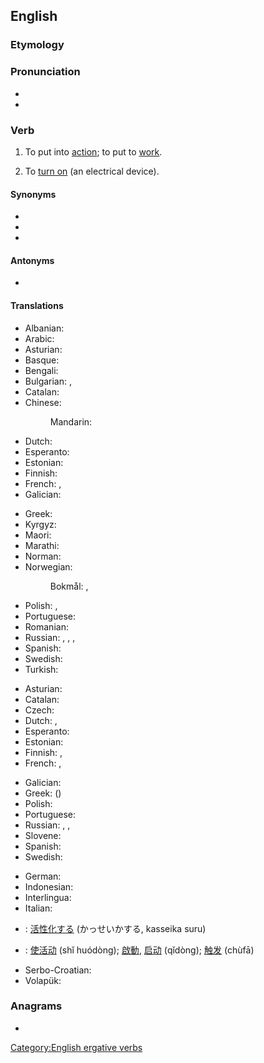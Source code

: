 ==English==

===Etymology===
{{suffix|en|active|ate}}

===Pronunciation===
* {{IPA|/ˈæktɪˌveɪt/|lang=en}}
* {{audio|en-us-activate.ogg|Audio (US)|lang=en}}

===Verb===
{{en-verb|activat}}

# {{lb|en|transitive}} To put into [[action]]; to put to [[work]].
# {{lb|en|transitive}} To [[turn on]] (an electrical device).

====Synonyms====
* {{l|en|actuate}}
* {{l|en|enable}}
* {{l|en|turn on}}

====Antonyms====
* {{l|en|deactivate}}

====Translations====
{{trans-top|to put into action}}
* Albanian: {{t+|sq|aktivizoj}}
* Arabic: {{t+|ar|فَعَّلَ}}
* Asturian: {{t|ast|activar}}
* Basque: {{t|eu|aktibatu}}
* Bengali: {{t|bn|সক্রিয় করা}}
* Bulgarian: {{t+|bg|пускам}}, {{t+|bg|активирам}}
* Catalan: {{t+|ca|activar}}
* Chinese:
*: Mandarin: {{t+|cmn|激活|tr=jīhuó|sc=Hani}}
* Dutch: {{t+|nl|activeren}}
* Esperanto: {{t|eo|aktivigi}}
* Estonian: {{t|et|rakendama}}
* Finnish: {{t+|fi|aktivoida}}
* French: {{t+|fr|actionner}}, {{t+|fr|activer}}
* Galician: {{t|gl|activar}}
{{trans-mid}}
* Greek: {{t+|el|ενεργοποιώ}}
* Kyrgyz: {{t+|ky|жандыруу}}
* Maori: {{t|mi|whakahohe}}
* Marathi: {{t|mr|सक्रिय करावे}}
* Norman: {{t|nrf|activiser}}
* Norwegian:
*: Bokmål: {{t+|nb|aktivere}}, {{t+|nb|aktivisere}}
* Polish: {{t+|pl|aktywować}}, {{t|pl|uaktywnić}}
* Portuguese: {{t+|pt|ativar}}
* Romanian: {{t+|ro|activa}}
* Russian: {{t+|ru|активизи́ровать|impf|pf}}, {{t+|ru|активи́ровать|impf|pf}}, {{t|ru|[[приводи́ть]] в [[де́йствие]]|impf}}, {{t|ru|[[привести́]] в [[де́йствие]]|pf}}
* Spanish: {{t+|es|activar}}
* Swedish: {{t+|sv|aktivera}}
* Turkish: {{t+|tr|etkinleştirmek}}
{{trans-bottom}}

{{trans-top|to turn on}}
* Asturian: {{t|ast|activar}}
* Catalan: {{t+|ca|activar}}
* Czech: {{t+|cs|zapnout}}
* Dutch: {{t+|nl|aanzetten}}, {{t+|nl|inschakelen}}
* Esperanto: {{t|eo|aktivigi}}
* Estonian: {{t+|et|käivitama}}
* Finnish: {{t+|fi|aktivoida}}, {{t+|fi|käynnistää}}
* French: {{t+|fr|actionner}}, {{t+|fr|allumer}}
{{trans-mid}}
* Galician: {{t|gl|activar}}
* Greek: {{t+|el|ενεργοποιώ}} ({{t+|el|ανοίγω}})
* Polish: {{t+|pl|włączyć}}
* Portuguese: {{t+|pt|ativar}}
* Russian: {{t+|ru|активи́ровать|impf|pf}}, {{t+|ru|включа́ть|impf}}, {{t+|ru|включи́ть|pf}}
* Slovene: {{t|sl|vključiti}}
* Spanish: {{t+|es|activar}}
* Swedish: {{t+|sv|aktivera}}
{{trans-bottom}}

{{checktrans-top}}
* German: {{t+check|de|aktivieren}}
* Indonesian: {{t+check|id|aktif|alt=mengaktifkan}}
* Interlingua: {{t-check|ia|activar}}
* Italian: {{t+check|it|attivare}}
{{trans-mid}}
* {{ttbc|ja}}: [[活性化]]する (かっせいかする, kasseika suru)
* {{ttbc|cmn}}: [[使活动]] (shǐ huódòng); [[啟動]], [[启动]] (qǐdòng); [[触发]] (chùfā)
* Serbo-Croatian: {{t+check|sh|aktivírati}}
* Volapük: {{t-check|vo|dunotön}}
{{trans-bottom}}

===Anagrams===
* {{anagrams|en|cavitate}}

[[Category:English ergative verbs]]